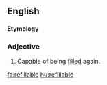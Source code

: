 ==English==

====Etymology====
{{suffix|refill|able}}

===Adjective===
{{en-adj|-}}

# Capable of being [[fill]]ed again.

[[fa:refillable]]
[[hu:refillable]]